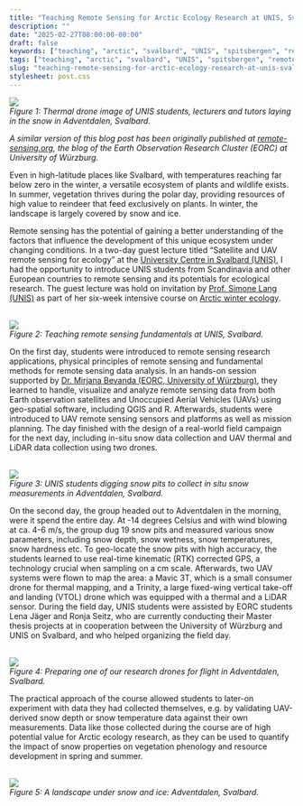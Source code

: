 ```yaml
---
title: "Teaching Remote Sensing for Arctic Ecology Research at UNIS, Svalbard"
description: ""
date: "2025-02-27T08:00:00-00:00"
draft: false
keywords: ["teaching", "arctic", "svalbard", "UNIS", "spitsbergen", "remote sensing", "UAV", "drones", "QGIS", "R"]
tags: ["teaching", "arctic", "svalbard", "UNIS", "spitsbergen", "remote sensing", "UAV", "drones", "QGIS", "R"]
slug: "teaching-remote-sensing-for-arctic-ecology-research-at-unis-svalbard"
stylesheet: post.css
---
```


![](/img/teaching-remote-sensing-for-arctic-ecology-research-at-unis-svalbard/us-in-the-snow.jpg)
<figcaption>*Figure 1: Thermal drone image of UNIS students, lecturers and tutors laying in the snow in Adventdalen, Svalbard.*</figcaption>

*A similar version of this blog post has been originally published at <a href="https://remote-sensing.org/teaching-remote-sensing-for-arctic-ecology-research-at-unis-svalbard/" target="_blank">remote-sensing.org</a>, the blog of the Earth Observation Research Cluster (EORC) at University of Würzburg.*


Even in high-latitude places like Svalbard, with temperatures reaching far below zero in the winter, a versatile ecosystem of plants and wildlife exists. In summer, vegetation thrives during the polar day, providing resources of high value to reindeer that feed exclusively on plants. In winter, the landscape is largely covered by snow and ice.

Remote sensing has the potential of gaining a better understanding of the factors that influence the development of this unique ecosystem under changing conditions. In a two-day guest lecture titled “Satellite and UAV remote sensing for ecology” at the [University Centre in Svalbard (UNIS)](https://www.unis.no/), I had the opportunity to introduce UNIS students from Scandinavia and other European countries to remote sensing and its potentials for ecological research. The guest lecture was hold on invitation by [Prof. Simone Lang (UNIS)](https://www.unis.no/staff/simone-lang/) as part of her six-week intensive course on [Arctic winter ecology](https://www.unis.no/courses/ab-329-arctic-winter-ecology/).

<br>
![](/img/teaching-remote-sensing-for-arctic-ecology-research-at-unis-svalbard/schwalb-willmann-teaching.png)
<figcaption>*Figure 2: Teaching remote sensing fundamentals at UNIS, Svalbard.*</figcaption>

On the first day, students were introduced to remote sensing research applications, physical principles of remote sensing and fundamental methods for remote sensing data analysis. In an hands-on session supported by [Dr. Mirjana Bevanda (EORC, University of Würzburg)](https://www.geographie.uni-wuerzburg.de/erdbeobachtung/team/dr-mirjana-bevanda/), they learned to handle, visualize and analyze remote sensing data from both Earth observation satellites and Unoccupied Aerial Vehicles (UAVs) using geo-spatial software, including QGIS and R. Afterwards, students were introduced to UAV remote sensing sensors and platforms as well as mission planning. The day finished with the design of a real-world field campaign for the next day, including in-situ snow data collection and UAV thermal and LiDAR data collection using two drones.

<br>
![](/img/teaching-remote-sensing-for-arctic-ecology-research-at-unis-svalbard/students-measuring.jpg)
<figcaption>*Figure 3: UNIS students digging snow pits to collect in situ snow measurements in Adventdalen, Svalbard.*</figcaption>

On the second day, the group headed out to Adventdalen in the morning, were it spend the entire day. At -14 degrees Celsius and with wind blowing at ca. 4-6 m/s, the group dug 19 snow pits and measured various snow parameters, including snow depth, snow wetness, snow temperatures, snow hardness etc. To geo-locate the snow pits with high accuracy, the students learned to use real-time kinematic (RTK) corrected GPS, a technology crucial when sampling on a cm scale. Afterwards, two UAV systems were flown to map the area: a Mavic 3T, which is a small consumer drone for thermal mapping, and a Trinity, a large fixed-wing vertical take-off and landing (VTOL) drone which was equipped with a thermal and a LiDAR sensor. During the field day, UNIS students were assisted by EORC students Lena Jäger and Ronja Seitz, who are currently conducting their Master thesis projects at in cooperation between the University of Würzburg and UNIS on Svalbard, and who helped organizing the field day.

<br>
![](/img/teaching-remote-sensing-for-arctic-ecology-research-at-unis-svalbard/preparing-drone.jpg)
<figcaption>*Figure 4: Preparing one of our research drones for flight in Adventdalen, Svalbard.*</figcaption>

The practical approach of the course allowed students to later-on experiment with data they had collected themselves, e.g. by validating UAV-derived snow depth or snow temperature data against their own measurements. Data like those collected during the course are of high potential value for Arctic ecology research, as they can be used to quantify the impact of snow properties on vegetation phenology and resource development in spring and summer.

<br>
![](/img/teaching-remote-sensing-for-arctic-ecology-research-at-unis-svalbard/svalbard-landscape.jpg)
<figcaption>*Figure 5: A landscape under snow and ice: Adventdalen, Svalbard.*</figcaption>